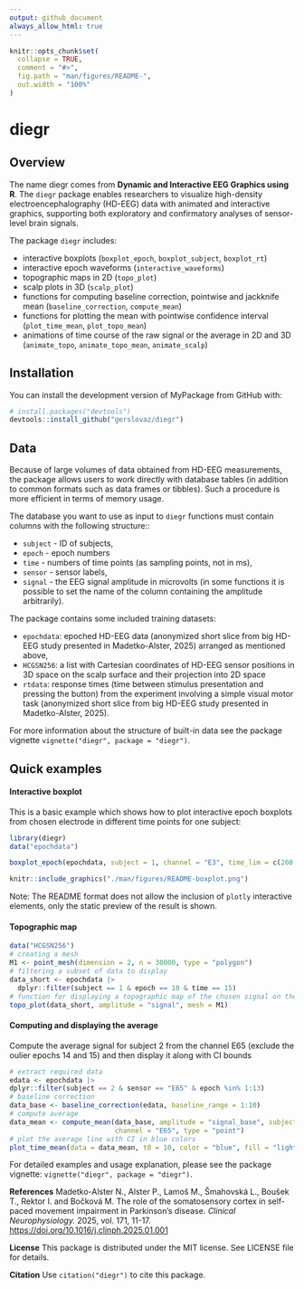 ```yaml
---
output: github_document
always_allow_html: true
---
```


<!-- README.md is generated from README.Rmd. Please edit that file -->

```r
knitr::opts_chunk$set(
  collapse = TRUE,
  comment = "#>",
  fig.path = "man/figures/README-",
  out.width = "100%"
)
```

# diegr

<!-- badges: start -->

<!-- badges: end -->

## Overview

The name diegr comes from **Dynamic and Interactive EEG Graphics using R**. The `diegr` package enables researchers to visualize high-density electroencephalography (HD-EEG) data with animated and interactive graphics, supporting both exploratory and confirmatory analyses of sensor-level brain signals.

The package `diegr` includes:

-   interactive boxplots (`boxplot_epoch`, `boxplot_subject`, `boxplot_rt`)
-   interactive epoch waveforms (`interactive_waveforms`)
-   topographic maps in 2D (`topo_plot`)
-   scalp plots in 3D (`scalp_plot`)
-   functions for computing baseline correction, pointwise and jackknife mean (`baseline_correction`, `compute_mean`)
-   functions for plotting the mean with pointwise confidence interval (`plot_time_mean`, `plot_topo_mean`)
-   animations of time course of the raw signal or the average in 2D and 3D (`animate_topo`, `animate_topo_mean`, `animate_scalp`)

## Installation
You can install the development version of MyPackage from GitHub with:
``` r
# install.packages("devtools")
devtools::install_github("gerslovaz/diegr") 
```

## Data

Because of large volumes of data obtained from HD-EEG measurements, the package allows users to work directly with database tables (in addition to common formats such as data frames or tibbles). Such a procedure is more efficient in terms of memory usage.

The database you want to use as input to `diegr` functions must contain columns with the following structure::

-   `subject` - ID of subjects,
-   `epoch` - epoch numbers
-   `time` - numbers of time points (as sampling points, not in ms),
-   `sensor` - sensor labels,
-   `signal` - the EEG signal amplitude in microvolts (in some functions it is possible to set the name of the column containing the amplitude arbitrarily).

The package contains some included training datasets:

-   `epochdata`: epoched HD-EEG data (anonymized short slice from big HD-EEG study presented in Madetko-Alster, 2025) arranged as mentioned above,
-   `HCGSN256`: a list with Cartesian coordinates of HD-EEG sensor positions in 3D space on the scalp surface and their projection into 2D space
-   `rtdata`: response times (time between stimulus presentation and pressing the button) from the experiment involving a simple visual motor task (anonymized short slice from big HD-EEG study presented in Madetko-Alster, 2025).

For more information about the structure of built-in data see the package vignette `vignette("diegr", package = "diegr")`.

## Quick examples

#### Interactive boxplot

This is a basic example which shows how to plot interactive epoch boxplots from chosen electrode in different time points for one subject:

```r
library(diegr)
data("epochdata")
```

```r
boxplot_epoch(epochdata, subject = 1, channel = "E3", time_lim = c(260:270))
```

```r
knitr::include_graphics("./man/figures/README-boxplot.png")
```

Note: The README format does not allow the inclusion of `plotly` interactive elements, only the static preview of the result is shown.

#### Topographic map

```r
data("HCGSN256")
# creating a mesh
M1 <- point_mesh(dimension = 2, n = 30000, type = "polygon")
# filtering a subset of data to display 
data_short <- epochdata |>
  dplyr::filter(subject == 1 & epoch == 10 & time == 15) 
# function for displaying a topographic map of the chosen signal on the created mesh M1
topo_plot(data_short, amplitude = "signal", mesh = M1)
```

#### Computing and displaying the average

Compute the average signal for subject 2 from the channel E65 (exclude the oulier epochs 14 and 15) and then display it along with CI bounds

```r
# extract required data
edata <- epochdata |>
dplyr::filter(subject == 2 & sensor == "E65" & epoch %in% 1:13)
# baseline correction
data_base <- baseline_correction(edata, baseline_range = 1:10)
# compute average
data_mean <- compute_mean(data_base, amplitude = "signal_base", subject = 2,
                          channel = "E65", type = "point")
# plot the average line with CI in blue colors
plot_time_mean(data = data_mean, t0 = 10, color = "blue", fill = "lightblue")
```


For detailed examples and usage explanation, please see the package vignette: `vignette("diegr", package = "diegr")`.

**References**
Madetko-Alster N., Alster P., Lamoš M., Šmahovská L., Boušek T., Rektor I. and Bočková M. The role of the somatosensory cortex in self-paced movement impairment in Parkinson’s disease. *Clinical Neurophysiology.* 2025, vol. 171, 11-17. <https://doi.org/10.1016/j.clinph.2025.01.001>

**License** 
This package is distributed under the MIT license. See LICENSE file for details.

**Citation**
Use `citation("diegr")` to cite this package.



<!-- You'll still need to render `README.Rmd` regularly, to keep `README.md` up-to-date. `devtools::build_readme()` is handy for this. -->

<!-- You can also embed plots, for example: -->

<!-- ```{r pressure, echo = FALSE} -->

<!-- plot(pressure) -->

<!-- ``` -->

<!-- In that case, don't forget to commit and push the resulting figure files, so they display on GitHub and CRAN. -->
